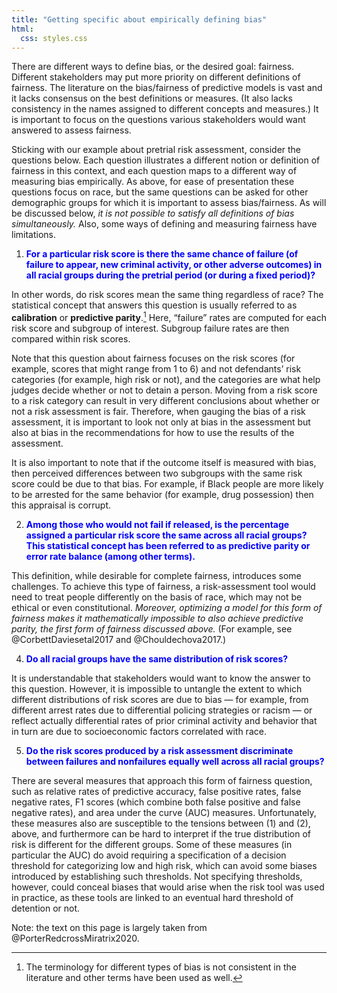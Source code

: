 ```yaml
---
title: "Getting specific about empirically defining bias"
html:
  css: styles.css
---
```


There are different ways to define bias, or the desired goal: fairness. Different stakeholders may put more priority on different definitions of fairness. The literature on the bias/fairness of predictive models is vast and it lacks consensus on the best definitions or measures. (It also lacks consistency in the names assigned to different concepts and measures.) It is important to focus on the questions various stakeholders would want answered to assess fairness.

Sticking with our example about pretrial risk assessment, consider the questions below. Each question illustrates a different notion or definition of fairness in this context, and each question maps to a different way of measuring bias empirically. As above, for ease of presentation these questions focus on race, but the same questions can be asked for other demographic groups for which it is important to assess bias/fairness. As will be discussed below, *it is not possible to satisfy all definitions of bias simultaneously.* Also, some ways of defining and measuring fairness have limitations.

1.  [**For a particular risk score is there the same chance of failure (of failure to appear, new criminal activity, or other adverse outcomes) in all racial groups during the pretrial period (or during a fixed period)?**]{style="color:blue"}

In other words, do risk scores mean the same thing regardless of race? The statistical concept that answers this question is usually referred to as **calibration** or **predictive parity**.[^1] Here, "failure" rates are computed for each risk score and subgroup of interest. Subgroup failure rates are then compared within risk scores.

[^1]: The terminology for different types of bias is not consistent in the literature and other terms have been used as well.

Note that this question about fairness focuses on the risk scores (for example, scores that might range from 1 to 6) and not defendants' risk categories (for example, high risk or not), and the categories are what help judges decide whether or not to detain a person. Moving from a risk score to a risk category can result in very different conclusions about whether or not a risk assessment is fair. Therefore, when gauging the bias of a risk assessment, it is important to look not only at bias in the assessment but also at bias in the recommendations for how to use the results of the assessment.

It is also important to note that if the outcome itself is measured with bias, then perceived differences between two subgroups with the same risk score could be due to that bias. For example, if Black people are more likely to be arrested for the same behavior (for example, drug possession) then this appraisal is corrupt.

2.  [**Among those who would not fail if released, is the percentage assigned a particular risk score the same across all racial groups? This statistical concept has been referred to as predictive parity or error rate balance (among other terms).**]{style="color:blue"}

This definition, while desirable for complete fairness, introduces some challenges. To achieve this type of fairness, a risk-assessment tool would need to treat people differently on the basis of race, which may not be ethical or even constitutional. *Moreover, optimizing a model for this form of fairness makes it mathematically impossible to also achieve predictive parity, the first form of fairness discussed above.* (For example, see @CorbettDaviesetal2017 and @Chouldechova2017.)

4.  [**Do all racial groups have the same distribution of risk scores?**]{style="color:blue"}

It is understandable that stakeholders would want to know the answer to this question. However, it is impossible to untangle the extent to which different distributions of risk scores are due to bias --- for example, from different arrest rates due to differential policing strategies or racism --- or reflect actually differential rates of prior criminal activity and behavior that in turn are due to socioeconomic factors correlated with race.

5.  [**Do the risk scores produced by a risk assessment discriminate between failures and nonfailures equally well across all racial groups?**]{style="color:blue"}

There are several measures that approach this form of fairness question, such as relative rates of predictive accuracy, false positive rates, false negative rates, F1 scores (which combine both false positive and false negative rates), and area under the curve (AUC) measures. Unfortunately, these measures also are susceptible to the tensions between (1) and (2), above, and furthermore can be hard to interpret if the true distribution of risk is different for the different groups. Some of these measures (in particular the AUC) do avoid requiring a specification of a decision threshold for categorizing low and high risk, which can avoid some biases introduced by establishing such thresholds. Not specifying thresholds, however, could conceal biases that would arise when the risk tool was used in practice, as these tools are linked to an eventual hard threshold of detention or not.

Note: the text on this page is largely taken from @PorterRedcrossMiratrix2020.
